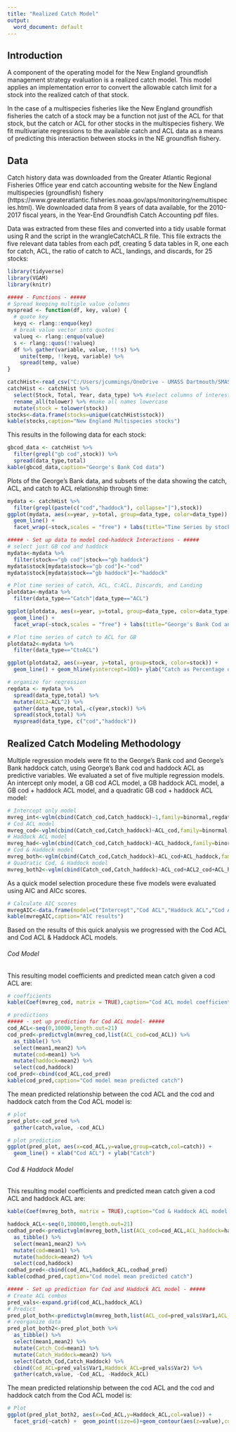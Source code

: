 ```yaml
---
title: "Realized Catch Model"
output:
  word_document: default
---
```



## Introduction
A component of the operating model for the New England groundfish management strategy evaluation is a realized catch model.  This model applies an implementation error to convert the allowable catch limit for a stock into the realized catch of that stock.

In the case of a multispecies fisheries like the New England groundfish fisheries the catch of a stock may be a function not just of the ACL for that stock, but the catch or ACL for other stocks in the multispecies fishery.  We fit multivariate regressions to the available catch and ACL data as a means of predicting this interaction between stocks in the NE groundfish fishery.

## Data
Catch history data was downloaded from the Greater Atlantic Regional Fisheries Office year end catch accounting website for the New England multispecies (groundfish) fishery (https://www.greateratlantic.fisheries.noaa.gov/aps/monitoring/nemultispecies.html).  We downloaded data from 8 years of data available, for the 2010-2017 fiscal years, in the Year-End Groundfish Catch Accounting pdf files.

Data was extracted from these files and converted into a tidy usable format using R and the script in the wrangleCatchACL.R file.  This file extracts the five relevant data tables from each pdf, creating 5 data tables in R, one each for catch, ACL, the ratio of catch to ACL, landings, and discards, for 25 stocks:

```r
library(tidyverse)
library(VGAM)
library(knitr)

##### - Functions - #####
# Spread keeping multiple value columns
myspread <- function(df, key, value) {
  # quote key
  keyq <- rlang::enquo(key)
  # break value vector into quotes
  valueq <- rlang::enquo(value)
  s <- rlang::quos(!!valueq)
  df %>% gather(variable, value, !!!s) %>%
    unite(temp, !!keyq, variable) %>%
    spread(temp, value)
}

catchHist<-read_csv("C:/Users/jcummings/OneDrive - UMASS Dartmouth/SMAST/Research/groundfish-MSE/data/data_processed/catchHistory/catchHist.csv")
catchHist <- catchHist %>% 
  select(Stock, Total, Year, data_type) %>% #select columns of interest
  rename_all(tolower) %>% #make all names lowercase
  mutate(stock = tolower(stock))
stocks<-data.frame(stocks=unique(catchHist$stock))
kable(stocks,caption="New England Multispecies stocks")
```

This results in the following data for each stock:
```r
gbcod_data <- catchHist %>% 
  filter(grepl("gb cod",stock)) %>% 
  spread(data_type,total)
kable(gbcod_data,caption="George's Bank Cod data")
```


Plots of the George's Bank data, and subsets of the data showing the catch, ACL, and catch to ACL relationship through time:
```r
mydata <- catchHist %>% 
  filter(grepl(paste(c("cod","haddock"), collapse="|"),stock))
ggplot(mydata, aes(x=year, y=total, group=data_type, color=data_type)) +
  geom_line() +
  facet_wrap(~stock,scales = "free") + labs(title="Time Series by stock and data type")

##### - Set up data to model cod-haddock Interactions - #####
# select just GB cod and haddock
mydata<-mydata %>% 
  filter(stock=="gb cod"|stock=="gb haddock")
mydata$stock[mydata$stock=="gb cod"]<-"cod"
mydata$stock[mydata$stock=="gb haddock"]<-"haddock"

# Plot time series of catch, ACL, C:ACL, Discards, and Landing
plotdata<-mydata %>% 
  filter(data_type=="Catch"|data_type=="ACL")

ggplot(plotdata, aes(x=year, y=total, group=data_type, color=data_type)) +
  geom_line() +
  facet_wrap(~stock,scales = "free") + labs(title="George's Bank Cod and Haddock ACL and Catch")

# Plot time series of catch to ACL for GB
plotdata2<-mydata %>% 
  filter(data_type=="CtoACL")

ggplot(plotdata2, aes(x=year, y=total, group=stock, color=stock)) +
  geom_line() + geom_hline(yintercept=100)+ ylab("Catch as Percentage of ACL") + labs(title="George's Bank Cod and Haddock Catch:ACL")

# organize for regression
regdata <- mydata %>%
  spread(data_type,total) %>% 
  mutate(ACL2=ACL^2) %>% 
  gather(data_type,total,-c(year,stock)) %>% 
  spread(stock,total) %>% 
  myspread(data_type, c("cod","haddock"))

```


## Realized Catch Modeling Methodology

Multiple regression models were fit to the George's Bank cod and George's Bank haddock catch, using George's Bank cod and haddock ACL as predictive variables.  We evaluated a set of five multiple regression models.  An intercept only model, a GB cod ACL model, a GB haddock ACL model, a GB cod + haddock ACL model, and a quadratic GB cod + haddock ACL model:
```r
# Intercept only model
mvreg_int<-vglm(cbind(Catch_cod,Catch_haddock)~1,family=binormal,regdata)
# Cod ACL model
mvreg_cod<-vglm(cbind(Catch_cod,Catch_haddock)~ACL_cod,family=binormal,regdata)
# Haddock ACL model
mvreg_had<-vglm(cbind(Catch_cod,Catch_haddock)~ACL_haddock,family=binormal,regdata)
# Cod & Haddock model
mvreg_both<-vglm(cbind(Catch_cod,Catch_haddock)~ACL_cod+ACL_haddock,family=binormal,regdata)
# Quadratic Cod, & Haddock model
mvreg_both2<-vglm(cbind(Catch_cod,Catch_haddock)~ACL_cod+ACL2_cod+ACL_haddock+ACL2_haddock, family=binormal,regdata)
```

As a quick model selection procedure these five models were evaluated using AIC and AICc scores.  
```r
# Calculate AIC scores
mvregAIC<-data.frame(model=c("Intercept","Cod ACL","Haddock ACL","Cod ACL & Haddock ACL","Quadratic Cod & Haddock ACL"),AIC=c(AIC(mvreg_int),AIC(mvreg_cod),AIC(mvreg_had),AIC(mvreg_both),AIC(mvreg_both2)),AICc=c(AICc(mvreg_int),AICc(mvreg_cod),AICc(mvreg_had),AICc(mvreg_both),AICc(mvreg_both2)))
kable(mvregAIC,caption="AIC results")
```

Based on the results of this quick analysis we progressed with the Cod ACL and Cod ACL & Haddock ACL models.  

###### Cod Model
This resulting model coefficients and predicted mean catch given a cod ACL are:
```r
# coefficients
kable(Coef(mvreg_cod, matrix = TRUE),caption="Cod ACL model coefficients")

# predictions
##### - set up prediction for Cod ACL model- #####
cod_ACL<-seq(0,10000,length.out=21)
cod_pred<-predictvglm(mvreg_cod,list(ACL_cod=cod_ACL)) %>% 
  as_tibble() %>% 
  select(mean1,mean2) %>% 
  mutate(cod=mean1) %>% 
  mutate(haddock=mean2) %>%
  select(cod,haddock)
cod_pred<-cbind(cod_ACL,cod_pred)
kable(cod_pred,caption="Cod model mean predicted catch")
```

The mean predicted relationship between the cod ACL and the cod and haddock catch from the Cod ACL model is:
```r
# plot
pred_plot<-cod_pred %>%
  gather(catch,value, -cod_ACL)

# plot prediction
ggplot(pred_plot, aes(x=cod_ACL,y=value,group=catch,col=catch)) +
  geom_line() + xlab("Cod ACL") + ylab("Catch")
```

###### Cod & Haddock Model
This resulting model coefficients and predicted mean catch given a cod ACL and haddock ACL are:
```r
kable(Coef(mvreg_both, matrix = TRUE),caption="Cod & Haddock ACL model coefficients")

haddock_ACL<-seq(0,100000,length.out=21)
codhad_pred<-predictvglm(mvreg_both,list(ACL_cod=cod_ACL,ACL_haddock=haddock_ACL)) %>% 
  as_tibble() %>% 
  select(mean1,mean2) %>% 
  mutate(cod=mean1) %>% 
  mutate(haddock=mean2) %>%
  select(cod,haddock)
codhad_pred<-cbind(cod_ACL,haddock_ACL,codhad_pred)
kable(codhad_pred,caption="Cod model mean predicted catch")
```

```r
##### - Set up prediction for Cod and Haddock ACL model - #####
# Create ACL combos
pred_vals<-expand.grid(cod_ACL,haddock_ACL)
# Predict
pred_plot_both<-predictvglm(mvreg_both,list(ACL_cod=pred_vals$Var1,ACL_haddock=pred_vals$Var2))
# reorganize data
pred_plot_both2<-pred_plot_both %>%
  as_tibble() %>% 
  select(mean1,mean2) %>% 
  mutate(Catch_Cod=mean1) %>% 
  mutate(Catch_Haddock=mean2) %>%
  select(Catch_Cod,Catch_Haddock) %>% 
  cbind(Cod_ACL=pred_vals$Var1,Haddock_ACL=pred_vals$Var2) %>% 
  gather(catch,value, -Cod_ACL, -Haddock_ACL)
```

The mean predicted relationship between the cod ACL and the cod and haddock catch from the Cod ACL model is:
```r
# Plot
ggplot(pred_plot_both2, aes(x=Cod_ACL,y=Haddock_ACL,col=value)) + 
  facet_grid(~catch) +  geom_point(size=6)+geom_contour(aes(z=value),col="black") + theme_bw()
```
